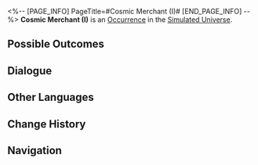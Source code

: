 <%-- [PAGE_INFO]
PageTitle=#Cosmic Merchant (I)#
[END_PAGE_INFO] --%>
{{Stub}}
{{Simulated Universe Event Infobox
|id            = 11701
|title         = 
|image         = Occurrence Salesperson.png
|domains_su    = Unknown
|domains_swarm = Unknown
|domains_gng   = Unknown
|domains_du    = 
|domains_und   = Unknown
|requirements  = 
|prev          = 
|next          = 
|characters    = 
|factions      = 
|order         = 078
|order_du      = 
}}
'''Cosmic Merchant (I)''' is an [[Simulated Universe/Occurrence|Occurrence]] in the [[Simulated Universe]].

==Possible Outcomes==
{{Possible Outcomes
|choice_1 = Purchase a metal Wish-In-A-Bottle.
|result_1 = Consume 100 Cosmic Fragments and obtain 2 "good value" Component(s).
|modes_1  = und

|choice_2 = Purchase a silver ore Wish-In-A-Bottle.
|result_2 = Spend 100 Cosmic Fragments and obtain 1 "surprising" Curio(s).
|modes_2  = und

|choice_3 = Purchase a metal Wish-In-A-Bottle.
|result_3 = Spend 100 Cosmic Fragments and obtain 2 "good value" Blessing(s).
|modes_3  = 

|choice_4 = Purchase a silver ore Wish-In-A-Bottle.
|result_4 = Spend 100 Cosmic Fragments and obtain 3 "surprising" Curio(s).
|modes_4  = 

|choice_5 = Purchase a diamond box.
|result_5 = Consume 10 Cosmic Fragments and obtain 1 "tempting" reward.
|modes_5  = gng

|choice_6 = Purchase an ore box.
|result_6 = Consume 10 Cosmic Fragments and obtain 1 "tantalizing" reward.
|modes_6  = gng

|choice_7 = Leave.
|result_7 = You don't need this.
|modes_7  = gng

|choice_8 = Purchase a metal Wish-In-A-Bottle.
|result_8 = Consume 100 Cosmic Fragments and obtain 1 "good value" Blessing.
|modes_8  = su,swarm

|choice_9 = Purchase a silver ore Wish-In-A-Bottle.
|result_9 = Consume 200 Cosmic Fragments and obtain 1 "surprising" Curio.
|modes_9  = su,swarm

|choice_10 = Leave.
|result_10 = You're not interested.
|modes_10  = su,swarm,und

}}
<!--
==Gameplay Notes==
* 
-->
==Dialogue==
{{Dialogue Start}}
:{{tx}}
{{Dialogue End}}

==Other Languages==
{{Other Languages
|en   = Cosmic Merchant (I)
|zhs  = 银河商人（其一）
|zht  = 銀河商人（其一）
|ja   = {{Rubi|銀河|ぎんが}}の{{Rubi|商人|しょうにん}}（その1）
|ko   = 은하 장사꾼 (1)
|es   = Comerciante galáctico (I)
|fr   = Marchand intergalactique (I)
|ru   = Галактический торговец I
|th   = พ่อค้าข้ามกาแล็กซี (1)
|vi   = Thương Nhân Ngân Hà (1)
|de   = Galaktischer Händler (Teil 1)
|id   = Pedagang Galaksi (Bag. 1)
|pt   = Comerciante Cósmico (I)
}}

==Change History==
{{Change History|1.0}}

==Navigation==
{{Occurrence Navbox}}